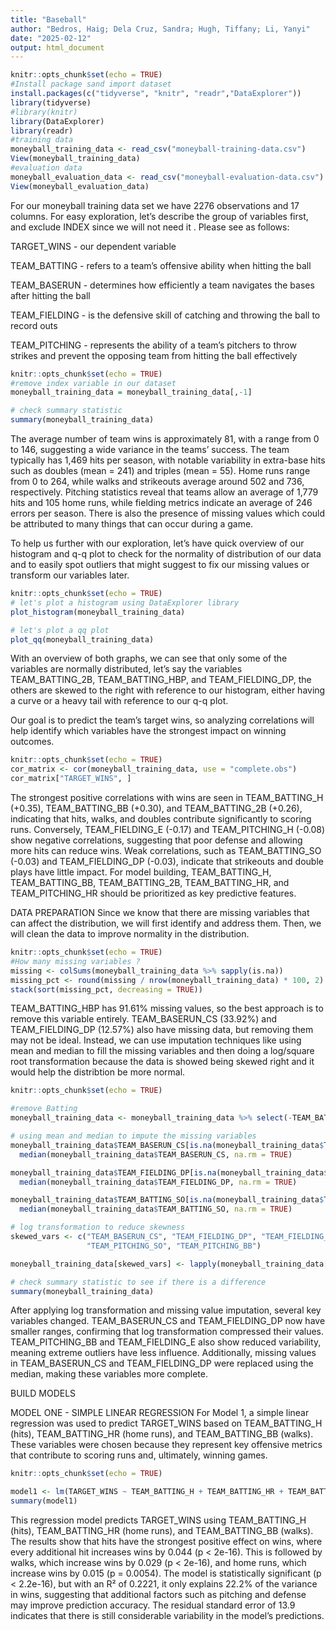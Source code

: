```yaml
---
title: "Baseball"
author: "Bedros, Haig; Dela Cruz, Sandra; Hugh, Tiffany; Li, Yanyi"
date: "2025-02-12"
output: html_document
---
```


```r
knitr::opts_chunk$set(echo = TRUE)
#Install package sand import dataset
install.packages(c("tidyverse", "knitr", "readr","DataExplorer"))
library(tidyverse)
#library(knitr)
library(DataExplorer)
library(readr)
#training data 
moneyball_training_data <- read_csv("moneyball-training-data.csv")
View(moneyball_training_data)
#evaluation data 
moneyball_evaluation_data <- read_csv("moneyball-evaluation-data.csv")
View(moneyball_evaluation_data)
```
For our moneyball training data set we have 2276 observations and 17 columns. For easy exploration, let's describe the group of variables first, and exclude INDEX since we will not need it . Please see as follows:

TARGET_WINS - our dependent variable

TEAM_BATTING - refers to a team's offensive ability when hitting the ball

TEAM_BASERUN - determines how efficiently a team navigates the bases after hitting the ball

TEAM_FIELDING - is the defensive skill of catching and throwing the ball to record outs

TEAM_PITCHING - represents the ability of a team's pitchers to throw strikes and prevent the opposing team from hitting the ball effectively
```r
knitr::opts_chunk$set(echo = TRUE)
#remove index variable in our dataset
moneyball_training_data = moneyball_training_data[,-1]

# check summary statistic 
summary(moneyball_training_data)
```
The average number of team wins is approximately 81, with a range from 0 to 146, suggesting a wide variance in the teams' success. The team typically has 1,469 hits per season, with notable variability in extra-base hits such as doubles (mean = 241) and triples (mean = 55). Home runs range from 0 to 264, while walks and strikeouts average around 502 and 736, respectively. Pitching statistics reveal that teams allow an average of 1,779 hits and 105 home runs, while fielding metrics indicate an average of 246 errors per season. There is also the presence of missing values which could be attributed to many things that can occur during a game.


To help us further with our exploration, let's have quick overview of our histogram and q-q plot to check for the normality of distribution of our data and to easily spot outliers that might suggest to fix our missing values or transform our variables later.

```r
knitr::opts_chunk$set(echo = TRUE)
# let's plot a histogram using DataExplorer library
plot_histogram(moneyball_training_data)

# let's plot a qq plot
plot_qq(moneyball_training_data)
```

With an overview of both graphs, we can see that only some of the variables are normally distributed, let's say the variables TEAM_BATTING_2B, TEAM_BATTING_HBP, and TEAM_FIELDING_DP, the others are skewed to the right with reference to our histogram, either having a curve or a heavy tail with reference to our q-q plot.

Our goal is to predict the team's target wins, so analyzing correlations will help identify which variables have the strongest impact on winning outcomes.
```r
knitr::opts_chunk$set(echo = TRUE)
cor_matrix <- cor(moneyball_training_data, use = "complete.obs")
cor_matrix["TARGET_WINS", ]

```
The strongest positive correlations with wins are seen in TEAM_BATTING_H (+0.35), TEAM_BATTING_BB (+0.30), and TEAM_BATTING_2B (+0.26), indicating that hits, walks, and doubles contribute significantly to scoring runs. Conversely, TEAM_FIELDING_E (-0.17) and TEAM_PITCHING_H (-0.08) show negative correlations, suggesting that poor defense and allowing more hits can reduce wins. Weak correlations, such as TEAM_BATTING_SO (-0.03) and TEAM_FIELDING_DP (-0.03), indicate that strikeouts and double plays have little impact. For model building, TEAM_BATTING_H, TEAM_BATTING_BB, TEAM_BATTING_2B, TEAM_BATTING_HR, and TEAM_PITCHING_HR should be prioritized as key predictive features.

DATA PREPARATION
Since we know that there are missing variables that can affect the distribution, we will first identify and address them. Then, we will clean the data to improve normality in the distribution.
```r
knitr::opts_chunk$set(echo = TRUE)
#How many missing variables ?
missing <- colSums(moneyball_training_data %>% sapply(is.na))
missing_pct <- round(missing / nrow(moneyball_training_data) * 100, 2)
stack(sort(missing_pct, decreasing = TRUE))
```
TEAM_BATTING_HBP has 91.61% missing values, so the best approach is to remove this variable entirely. TEAM_BASERUN_CS (33.92%) and TEAM_FIELDING_DP (12.57%) also have missing data, but removing them may not be ideal. Instead, we can use imputation techniques like using mean and median to fill the missing variables and then doing a log/square root transformation because the data is showed being skewed right and it would help the distribtion be more normal. 

```r
knitr::opts_chunk$set(echo = TRUE)

#remove Batting
moneyball_training_data <- moneyball_training_data %>% select(-TEAM_BATTING_HBP)

# using mean and median to impute the missing variables
moneyball_training_data$TEAM_BASERUN_CS[is.na(moneyball_training_data$TEAM_BASERUN_CS)] <- 
  median(moneyball_training_data$TEAM_BASERUN_CS, na.rm = TRUE)

moneyball_training_data$TEAM_FIELDING_DP[is.na(moneyball_training_data$TEAM_FIELDING_DP)] <- 
  median(moneyball_training_data$TEAM_FIELDING_DP, na.rm = TRUE)

moneyball_training_data$TEAM_BATTING_SO[is.na(moneyball_training_data$TEAM_BATTING_SO)] <- 
  median(moneyball_training_data$TEAM_BATTING_SO, na.rm = TRUE)

# log transformation to reduce skewness
skewed_vars <- c("TEAM_BASERUN_CS", "TEAM_FIELDING_DP", "TEAM_FIELDING_E", 
                 "TEAM_PITCHING_SO", "TEAM_PITCHING_BB")

moneyball_training_data[skewed_vars] <- lapply(moneyball_training_data[skewed_vars], log1p)

# check summary statistic to see if there is a difference 
summary(moneyball_training_data)
```

After applying log transformation and missing value imputation, several key variables changed. TEAM_BASERUN_CS and TEAM_FIELDING_DP now have smaller ranges, confirming that log transformation compressed their values. TEAM_PITCHING_BB and TEAM_FIELDING_E also show reduced variability, meaning extreme outliers have less influence. Additionally, missing values in TEAM_BASERUN_CS and TEAM_FIELDING_DP were replaced using the median, making these variables more complete.


BUILD MODELS 

MODEL ONE - SIMPLE LINEAR REGRESSION
For Model 1, a simple linear regression was used to predict TARGET_WINS based on TEAM_BATTING_H (hits), TEAM_BATTING_HR (home runs), and TEAM_BATTING_BB (walks). These variables were chosen because they represent key offensive metrics that contribute to scoring runs and, ultimately, winning games.
```r
knitr::opts_chunk$set(echo = TRUE)

model1 <- lm(TARGET_WINS ~ TEAM_BATTING_H + TEAM_BATTING_HR + TEAM_BATTING_BB, data = moneyball_training_data)
summary(model1)
```
This regression model predicts TARGET_WINS using TEAM_BATTING_H (hits), TEAM_BATTING_HR (home runs), and TEAM_BATTING_BB (walks). The results show that hits have the strongest positive effect on wins, where every additional hit increases wins by 0.044 (p < 2e-16). This is followed by walks, which increase wins by 0.029 (p < 2e-16), and home runs, which increase wins by 0.015 (p = 0.0054). The model is statistically significant (p < 2.2e-16), but with an R² of 0.2221, it only explains 22.2% of the variance in wins, suggesting that additional factors such as pitching and defense may improve prediction accuracy. The residual standard error of 13.9 indicates that there is still considerable variability in the model’s predictions.

